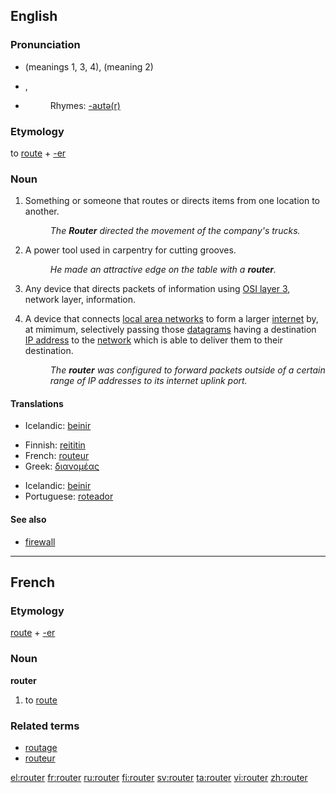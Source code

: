 ==English==

===Pronunciation===
*{{IPA|/'ɹu:tə/}} (meanings 1, 3, 4), {{IPA|/'ɹaʊtə/}} (meaning 2) {{italbrac|UK}}
*{{IPA|/'ɹaʊtɚr/}}, {{SAMPA|/raUt3r/}} {{italbrac|US}}
*{{audio|en-uk-router.ogg|Audio (UK)}}
*:Rhymes: [[Rhymes:English:-aʊtə(r)|-aʊtə(r)]]

===Etymology===
to [[route#Verb|route]] + [[-er]]

===Noun===
{{en-noun}}

# Something or someone that routes or directs items from one location to another.
#: ''The '''Router''' directed the movement of the company's trucks.''
# A power tool used in carpentry for cutting grooves.
#: ''He made an attractive edge on the table with a '''router'''.''
# {{context|Communications}} Any device that directs packets of information using [[OSI layer 3]], network layer, information.
# {{internet}} A device that connects [[LAN|local area networks]] to form a larger [[internet]] by, at mimimum, selectively passing those [[datagram]]s having a destination [[IP address]] to the [[network]] which is able to deliver them to their destination.
#: ''The '''router''' was configured to forward packets outside of a certain range of IP addresses to its internet uplink port.''
{{wikipedia}}

====Translations====
{{trans-top|Something or someone that routes or directs items from one location to another}}
{{trans-mid}}
{{trans-bottom}}

{{trans-top|A power tool}}
{{trans-mid}}
{{trans-bottom}}

{{trans-top|Any device that directs packets of information using OSI layer 3}}
*Icelandic: [[beinir]] {{m}}
{{trans-mid}}
{{trans-bottom}}

{{trans-top|A device that connects local area networks to form a larger internet}}
*Finnish: [[reititin]]
*French: [[routeur]]
*Greek: [[διανομέας]] {{m}}
{{trans-mid}}
*Icelandic: [[beinir]] {{m}}
*Portuguese: [[roteador]] {{m}}
{{trans-bottom}}

====See also====
{{wikipedia|wood router}}
* {{Internet}} [[firewall]]

----

==French==

===Etymology===
[[route]] + [[-er#French|-er]]

===Noun===
'''router'''

# to [[route#Verb|route]]

===Related terms===
*[[routage]]
*[[routeur]]

[[el:router]]
[[fr:router]]
[[ru:router]]
[[fi:router]]
[[sv:router]]
[[ta:router]]
[[vi:router]]
[[zh:router]]